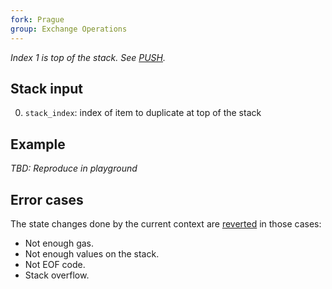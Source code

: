 ```yaml
---
fork: Prague
group: Exchange Operations
---
```


*Index 1 is top of the stack. See [PUSH](/#60).*

## Stack input

0. `stack_index`: index of item to duplicate at top of the stack

## Example

*TBD: Reproduce in playground*

## Error cases

The state changes done by the current context are [reverted](#FD) in those cases:
- Not enough gas.
- Not enough values on the stack.
- Not EOF code.
- Stack overflow.
